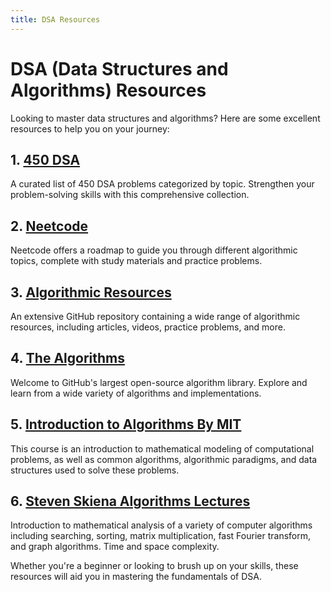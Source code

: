 ```yaml
---
title: DSA Resources
---
```


# DSA (Data Structures and Algorithms) Resources

Looking to master data structures and algorithms? Here are some excellent resources to help you on your journey:

## 1. [450 DSA](https://450dsa.com/)

A curated list of 450 DSA problems categorized by topic. Strengthen your problem-solving skills with this comprehensive collection.

## 2. [Neetcode](https://neetcode.io/roadmap)

Neetcode offers a roadmap to guide you through different algorithmic topics, complete with study materials and practice problems.

## 3. [Algorithmic Resources](https://github.com/hkirat/Algorithmic-Resources)

An extensive GitHub repository containing a wide range of algorithmic resources, including articles, videos, practice problems, and more.

## 4. [The Algorithms](https://the-algorithms.com/)

Welcome to GitHub's largest open-source algorithm library. Explore and learn from a wide variety of algorithms and implementations.


## 5. [Introduction to Algorithms By MIT](https://youtube.com/playlist?list=PLUl4u3cNGP63EdVPNLG3ToM6LaEUuStEY&si=gYPVlvAXx2mjns43)

This course is an introduction to mathematical modeling of computational problems, as well as common algorithms, algorithmic paradigms, and data structures used to solve these problems.

## 6. [Steven Skiena Algorithms Lectures](https://www3.cs.stonybrook.edu/~skiena/373/videos/)

Introduction to mathematical analysis of a variety of computer algorithms including searching, sorting, matrix multiplication, fast Fourier transform, and graph algorithms. Time and space complexity. 

Whether you're a beginner or looking to brush up on your skills, these resources will aid you in mastering the fundamentals of DSA.
